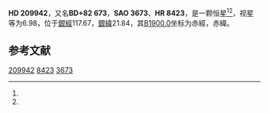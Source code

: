{{Starbox begin
| name = HD 209942
}}
{{Starbox observe
| epoch = [[J2000.0|J2000.0]]
| constell = {{星座名待查}}<ref name=SIMBAD>{{cite web
 | url=http://simbad.u-strasbg.fr/simbad/sim-id?Ident=HR+8423
 | title =Pulsating variable Star
 | publisher=Centre de Données astronomiques de Strasbourg
 | work=SIMBAD
 | accessdate=2012-07-13}}</ref><ref name=DATA>{{cite web
 | url=http://vizier.u-strasbg.fr/viz-bin/VizieR-5?-out.add=.&-source=5050&-corr=PK=HR&-out.max=9999&HR=8423
 | title=VizieR Detailed Page
 | accessdate=2012-07-13
 | archive-date=2016-03-05
 | archive-url=https://web.archive.org/web/20160305002831/http://vizier.u-strasbg.fr/viz-bin/VizieR-5?-out.add=.&-source=5050&-corr=PK=HR&-out.max=9999&HR=8423
 | dead-url=no
 }}</ref>
| 星官 = 
| ra = {{RA|21|58|12.7}}<ref name=SIMBAD /><ref name=DATA />
| dec = {{DEC|+82|52|11}}<ref name=SIMBAD /><ref name=DATA />
| appmag_v = 6.98<ref name=SIMBAD /><ref name=DATA />
}}
{{Starbox character
| class = F6IV-V<ref name=SIMBAD /><ref name=DATA />
| b-v = 0.52<ref name=SIMBAD /><ref name=DATA />
| u-b = -0.02<ref name=SIMBAD /><ref name=DATA />
| r-i = <ref name=SIMBAD /><ref name=DATA />
| variable = 
}}
{{Starbox astrometry
| radial_v = -0.02
| prop_mo_ra = -22
| parallax = 0.011
| p_error = 
}}
{{Starbox catalog
| names =BD+82 673，[[SAO星表|SAO]] 3673，[[HD星表|HD]] 209942，[[HR星表|HR]] 8423}}
{{Starbox reference |Simbad=HR+8423}}
{{Starbox end}}

'''HD 209942'''，又名'''BD+82 673'''，'''SAO 3673'''、'''HR 8423'''，是一颗恒星<ref name=SIMBAD /><ref name=DATA />，视星等为6.98，位于[[銀道座標系|銀經]]117.67，[[銀道座標系|銀緯]]21.84，其[[B1900.0|B1900.0]]坐标为赤經{{RA|22|1|49}}，赤緯{{DEC|+82|21.84|19}}。

== 参考文献 ==
{{reflist}}

{{star-stub}}

[[Category:HD和HDE天體|209942]]
[[Category:HR天體|8423]]
[[Category:SAO天體|3673]]
